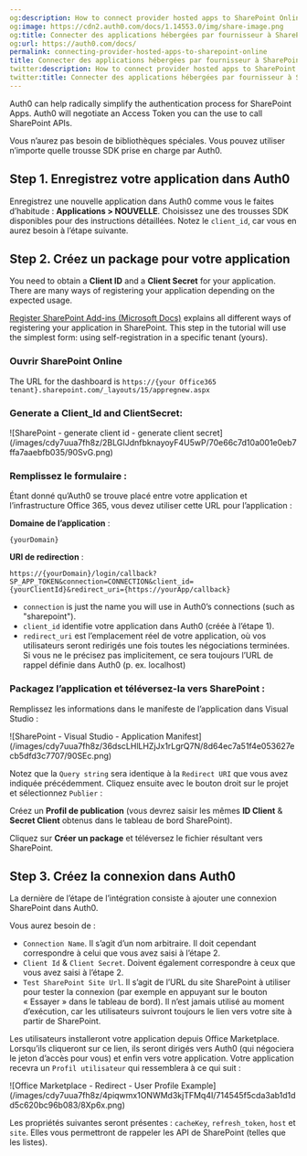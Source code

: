 ```yaml
---
og:description: How to connect provider hosted apps to SharePoint Online.
og:image: https://cdn2.auth0.com/docs/1.14553.0/img/share-image.png
og:title: Connecter des applications hébergées par fournisseur à SharePoint Online
og:url: https://auth0.com/docs/
permalink: connecting-provider-hosted-apps-to-sharepoint-online
title: Connecter des applications hébergées par fournisseur à SharePoint Online
twitter:description: How to connect provider hosted apps to SharePoint Online.
twitter:title: Connecter des applications hébergées par fournisseur à SharePoint Online
---
```


Auth0 can help radically simplify the authentication process for SharePoint Apps. Auth0 will negotiate an <Tooltip tip="Access Token: Authorization credential, in the form of an opaque string or JWT, used to access an API." cta="View Glossary" href="/docs/glossary?term=Access+Token">Access Token</Tooltip> you can the use to call SharePoint APIs.

Vous n’aurez pas besoin de bibliothèques spéciales. Vous pouvez utiliser n’importe quelle trousse SDK prise en charge par Auth0.

## Step 1. Enregistrez votre application dans Auth0

Enregistrez une nouvelle application dans Auth0 comme vous le faites d’habitude : **Applications > NOUVELLE**. Choisissez une des trousses SDK disponibles pour des instructions détaillées. Notez le `client_id`, car vous en aurez besoin à l’étape suivante.

## Step 2. Créez un package pour votre application

You need to obtain a **<Tooltip tip="Client ID: Identification value given to your registered resource from Auth0." cta="View Glossary" href="/docs/glossary?term=Client+ID">Client ID</Tooltip>** and a **<Tooltip tip="Client ID: Identification value given to your registered resource from Auth0." cta="View Glossary" href="/docs/glossary?term=Client+Secret">Client Secret</Tooltip>** for your application. There are many ways of registering your application depending on the expected usage.

[Register SharePoint Add-ins (Microsoft Docs)](https://docs.microsoft.com/en-us/sharepoint/dev/sp-add-ins/register-sharepoint-add-ins) explains all different ways of registering your application in SharePoint. This step in the tutorial will use the simplest form: using self-registration in a specific tenant (yours).

### Ouvrir SharePoint Online

The URL for the dashboard is `https://{your Office365 tenant}.sharepoint.com/_layouts/15/appregnew.aspx`

### Generate a Client_Id and ClientSecret:

<Frame>![SharePoint - generate client id - generate client secret](/images/cdy7uua7fh8z/2BLGIJdnfbknayoyF4U5wP/70e66c7d10a001e0eb7ffa7aaebfb035/90SvG.png)</Frame>

### Remplissez le formulaire :

Étant donné qu’Auth0 se trouve placé entre votre application et l’infrastructure Office 365, vous devez utiliser cette URL pour l’application :

**Domaine de l’application** :

```http lines
{yourDomain}
```

**URI de redirection** :

```http wrap lines
https://{yourDomain}/login/callback?SP_APP_TOKEN&connection=CONNECTION&client_id={yourClientId}&redirect_uri={https://yourApp/callback}
```

* `connection` is just the name you will use in Auth0’s connections (such as "sharepoint").
* `client_id` identifie votre application dans Auth0 (créée à l’étape 1).
* `redirect_uri` est l’emplacement réel de votre application, où vos utilisateurs seront redirigés une fois toutes les négociations terminées. Si vous ne le précisez pas implicitement, ce sera toujours l’URL de rappel définie dans Auth0 (p. ex. localhost)

### Packagez l’application et téléversez-la vers SharePoint :

Remplissez les informations dans le manifeste de l’application dans Visual Studio :

<Frame>![SharePoint - Visual Studio - Application Manifest](/images/cdy7uua7fh8z/36dscLHlLHZjJx1rLgrQ7N/8d64ec7a51f4e053627ecb5dfd3c7707/90SEc.png)</Frame>

Notez que la `Query string` sera identique à la `Redirect URI` que vous avez indiquée précédemment. Cliquez ensuite avec le bouton droit sur le projet et sélectionnez `Publier` :

Créez un **Profil de publication** (vous devrez saisir les mêmes **ID Client** & **Secret Client** obtenus dans le tableau de bord SharePoint).

Cliquez sur **Créer un package** et téléversez le fichier résultant vers SharePoint.

## Step 3. Créez la connexion dans Auth0

La dernière de l’étape de l’intégration consiste à ajouter une connexion SharePoint dans Auth0.

Vous aurez besoin de :

* `Connection Name`. Il s’agit d’un nom arbitraire. Il doit cependant correspondre à celui que vous avez saisi à l’étape 2.
* `Client Id` & `Client Secret`. Doivent également correspondre à ceux que vous avez saisi à l’étape 2.
* `Test SharePoint Site Url`. Il s’agit de l’URL du site SharePoint à utiliser pour tester la connexion (par exemple en appuyant sur le bouton « Essayer » dans le tableau de bord). Il n’est jamais utilisé au moment d’exécution, car les utilisateurs suivront toujours le lien vers votre site à partir de SharePoint.

Les utilisateurs installeront votre application depuis Office Marketplace. Lorsqu’ils cliqueront sur ce lien, ils seront dirigés vers Auth0 (qui négociera le jeton d’accès pour vous) et enfin vers votre application. Votre application recevra un `Profil utilisateur` qui ressemblera à ce qui suit :

<Frame>![Office Marketplace - Redirect -  User Profile Example](/images/cdy7uua7fh8z/4piqwmx1ONWMd3kjTFMq4I/714545f5cda3ab1d1dd5c620bc96b083/8Xp6x.png)</Frame>

Les propriétés suivantes seront présentes : `cacheKey`, `refresh_token`, `host` et `site`. Elles vous permettront de rappeler les API de SharePoint (telles que les listes).